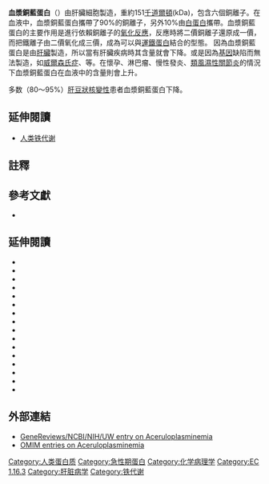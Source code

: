 {{PBB|geneid=1356}}
'''血漿銅藍蛋白'''（{{lang-en|Ceruloplasmin}}）由肝臟細胞製造，重約151[[原子质量单位|千道爾頓]](kDa)，包含六個銅離子。在血液中，血漿銅藍蛋白攜帶了90%的銅離子，另外10%由[[白蛋白|白蛋白]]攜帶。血漿銅藍蛋白的主要作用是進行依賴銅離子的[[氧化反應|氧化反應]]，反應時將二價銅離子還原成一價，而把鐵離子由二價氧化成三價，成為可以與[[運鐵蛋白|運鐵蛋白]]結合的型態。
因為血漿銅藍蛋白是由[[肝臟|肝臟]]製造，所以當有肝臟疾病時其含量就會下降。或是因為[[基因|基因]]缺陷而無法製造，如[[肝豆狀核變性|威爾森氏症]]、{{le|原血漿銅藍蛋白缺乏症|Aceruloplasminemia}}等。在懷孕、淋巴瘤、慢性發炎、[[類風濕性關節炎|類風濕性關節炎]]的情況下血漿銅藍蛋白在血液中的含量則會上升。

多数（80～95%）[[肝豆狀核變性|肝豆狀核變性]]患者血漿銅藍蛋白下降。

== 延伸閱讀 ==

* [[人类铁代谢|人类铁代谢]]

==註釋==
{{reflist}}

==參考文獻==
{{refbegin}}
*{{cite book |title=Advanced Nutrition And Human Metabolism |edition=5th ed.|authors=Gropper, Smith, Groff}}
{{refend}}

==延伸閱讀==
{{refbegin|2}}
* {{cite journal | vauthors = Hellman NE, Gitlin JD | title = Ceruloplasmin metabolism and function | url = https://archive.org/details/sim_annual-review-of-nutrition_2002_22/page/439 | journal = Annual Review of Nutrition | volume = 22 | issue =  | pages = 439–58 | year = 2002 | pmid = 12055353 | doi = 10.1146/annurev.nutr.22.012502.114457 }}
* {{cite journal | vauthors = Mazumder B, Seshadri V, Fox PL | title = Translational control by the 3'-UTR: the ends specify the means | journal = Trends in Biochemical Sciences | volume = 28 | issue = 2 | pages = 91–8 | date = Feb 2003 | pmid = 12575997 | doi = 10.1016/S0968-0004(03)00002-1 }}
* {{cite journal | vauthors = Giurgea N, Constantinescu MI, Stanciu R, Suciu S, Muresan A | title = Ceruloplasmin - acute-phase reactant or endogenous antioxidant? The case of cardiovascular disease | journal = Medical Science Monitor | volume = 11 | issue = 2 | pages = RA48-51 | date = Feb 2005 | pmid = 15668644 | doi =  }}
* {{cite journal | vauthors = Kingston IB, Kingston BL, Putnam FW | title = Chemical evidence that proteolytic cleavage causes the heterogeneity present in human ceruloplasmin preparations | journal = Proceedings of the National Academy of Sciences of the United States of America | volume = 74 | issue = 12 | pages = 5377–81 | date = Dec 1977 | pmid = 146197 | pmc = 431726 | doi = 10.1073/pnas.74.12.5377 }}
* {{cite journal | vauthors = Polosatov MV, Klimov PK, Masevich CG, Samartsev MA, Wünsch E | title = Interaction of synthetic human big gastrin with blood proteins of man and animals | journal = Acta Hepato-Gastroenterologica | volume = 26 | issue = 2 | pages = 154–9 | date = Apr 1979 | pmid = 463490 | doi =  }}
* {{cite journal | vauthors = Schilsky ML, Stockert RJ, Pollard JW | title = Caeruloplasmin biosynthesis by the human uterus | journal = The Biochemical Journal | volume = 288 | issue = 2 | pages = 657–61 | date = Dec 1992 | pmid = 1463466 | pmc = 1132061 | doi =  10.1042/bj2880657}}
* {{cite journal | vauthors = Walker FJ, Fay PJ | title = Characterization of an interaction between protein C and ceruloplasmin | journal = The Journal of Biological Chemistry | volume = 265 | issue = 4 | pages = 1834–6 | date = Feb 1990 | pmid = 2105310 | doi =  }}
* {{cite journal | vauthors = Fleming RE, Gitlin JD | title = Primary structure of rat ceruloplasmin and analysis of tissue-specific gene expression during development | journal = The Journal of Biological Chemistry | volume = 265 | issue = 13 | pages = 7701–7 | date = May 1990 | pmid = 2332446 | doi =  }}
* {{cite journal | vauthors = Yang FM, Friedrichs WE, Cupples RL, Bonifacio MJ, Sanford JA, Horton WA, Bowman BH | title = Human ceruloplasmin. Tissue-specific expression of transcripts produced by alternative splicing | journal = The Journal of Biological Chemistry | volume = 265 | issue = 18 | pages = 10780–5 | date = Jun 1990 | pmid = 2355023 | doi =  }}
* {{cite journal | vauthors = Yang F, Naylor SL, Lum JB, Cutshaw S, McCombs JL, Naberhaus KH, McGill JR, Adrian GS, Moore CM, Barnett DR | title = Characterization, mapping, and expression of the human ceruloplasmin gene | journal = Proceedings of the National Academy of Sciences of the United States of America | volume = 83 | issue = 10 | pages = 3257–61 | date = May 1986 | pmid = 3486416 | pmc = 323492 | doi = 10.1073/pnas.83.10.3257 }}
* {{cite journal | vauthors = Mercer JF, Grimes A | title = Isolation of a human ceruloplasmin cDNA clone that includes the N-terminal leader sequence | journal = FEBS Letters | volume = 203 | issue = 2 | pages = 185–90 | date = Jul 1986 | pmid = 3755405 | doi = 10.1016/0014-5793(86)80739-6 }}
* {{cite journal | vauthors = Rask L, Valtersson C, Anundi H, Kvist S, Eriksson U, Dallner G, Peterson PA | title = Subcellular localization in normal and vitamin A-deficient rat liver of vitamin A serum transport proteins, albumin, ceruloplasmin and class I major histocompatibility antigens | journal = Experimental Cell Research | volume = 143 | issue = 1 | pages = 91–102 | date = Jan 1983 | pmid = 6337857 | doi = 10.1016/0014-4827(83)90112-X }}
* {{cite journal | vauthors = Kressner MS, Stockert RJ, Morell AG, Sternlieb I | title = Origins of biliary copper | journal = Hepatology | volume = 4 | issue = 5 | pages = 867–70 | year = 1984 | pmid = 6479854 | doi = 10.1002/hep.1840040512 }}
* {{cite journal | vauthors = Takahashi N, Bauman RA, Ortel TL, Dwulet FE, Wang CC, Putnam FW | title = Internal triplication in the structure of human ceruloplasmin | journal = Proceedings of the National Academy of Sciences of the United States of America | volume = 80 | issue = 1 | pages = 115–9 | date = Jan 1983 | pmid = 6571985 | pmc = 393320 | doi = 10.1073/pnas.80.1.115 }}
* {{cite journal | vauthors = Dwulet FE, Putnam FW | title = Complete amino acid sequence of a 50,000-dalton fragment of human ceruloplasmin | journal = Proceedings of the National Academy of Sciences of the United States of America | volume = 78 | issue = 2 | pages = 790–4 | date = Feb 1981 | pmid = 6940148 | pmc = 319888 | doi = 10.1073/pnas.78.2.790 }}
* {{cite journal | vauthors = Kingston IB, Kingston BL, Putnam FW | title = Primary structure of a histidine-rich proteolytic fragment of human ceruloplasmin. I. Amino acid sequence of the cyanogen bromide peptides | journal = The Journal of Biological Chemistry | volume = 255 | issue = 7 | pages = 2878–85 | date = Apr 1980 | pmid = 6987229 | doi =  }}
{{refend}}

==外部連結==
* [https://www.ncbi.nlm.nih.gov/books/NBK1493/  GeneReviews/NCBI/NIH/UW entry on Aceruloplasminemia]
* [https://www.ncbi.nlm.nih.gov/omim/117700,604290,117700,604290  OMIM entries on Aceruloplasminemia]

{{PDB Gallery|geneid=1356}}
{{其他氧化还原酶}}
{{载体蛋白}}
{{α球蛋白}}
{{急性时相蛋白}}
{{金属代谢}}
{{Enzymes}}
{{Portal bar|分子与细胞生物学|border=no}}

[[Category:人类蛋白质|Category:人类蛋白质]]
[[Category:急性期蛋白|Category:急性期蛋白]]
[[Category:化学病理学|Category:化学病理学]]
[[Category:EC_1.16.3|Category:EC 1.16.3]]
[[Category:肝脏病学|Category:肝脏病学]]
[[Category:铁代谢|Category:铁代谢]]